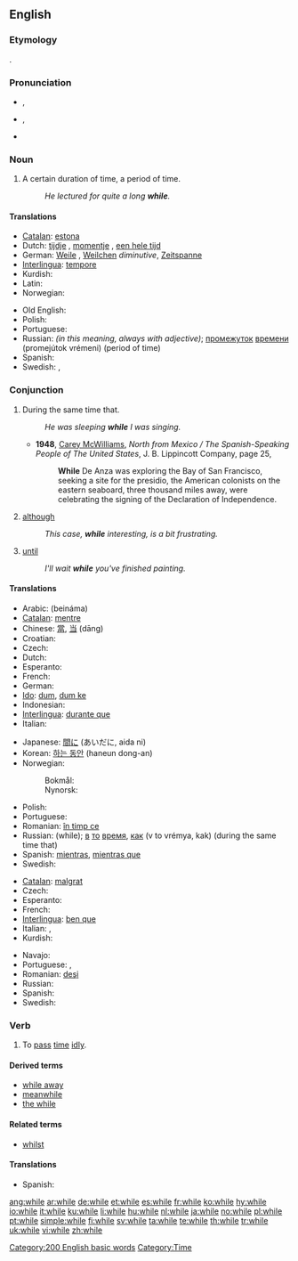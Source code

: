 ==English==

{{rank|people|still|just|143|while|again|also|away}}

===Etymology===
{{etyl|ang}} {{term|hwil|hwīl|lang=ang}}.

===Pronunciation===
* {{a|UK}} {{IPA|/ʍaɪl/}}, {{SAMPA|/WaIl/}}
* {{a|US}} {{IPA|/waɪl/}}, {{SAMPA|/waIl/}}
* {{audio|en-us-while.ogg|Audio (US)}}
*: {{rhymes|aɪl}}

===Noun===
{{en-noun|-}}

# A certain duration of time, a period of time.
#: ''He lectured for quite a long '''while'''.''

====Translations====
{{trans-top|a certain duration of time, a period of time}}
* [[Catalan]]: [[estona]] {{f}}
* Dutch: [[tijdje]] {{n}}, [[momentje]] {{n}}, [[een hele tijd]] {{m}}
* German: [[Weile]] {{f}}, [[Weilchen]] {{n}} ''diminutive'', [[Zeitspanne]] {{f}}
* [[Interlingua]]: [[tempore]]
* Kurdish: {{ku-Arab|[[ماوه‌]]}}
* Latin: {{t+|la|dum}}
* Norwegian: {{t+|no|stund|m}}
{{trans-mid}}
* Old English: {{t-|ang|þrag|f|alt=þrāg|xs=Old English}}
* Polish: {{t+|pl|chwila|f}}
* Portuguese: {{t+|pt|tempo|m}}
* Russian: {{t+|ru|время|n|tr=vrémya|sc=Cyrl}} ''(in this meaning, always with adjective)''; [[промежуток]] {{m}} [[время|времени]] (promejútok vrémeni) (period of time)
* Spanish: {{t+|es|rato|m}}
* Swedish: {{t+|sv|stund|c}}, {{t+|sv|tag|n}}
{{trans-bottom}}

===Conjunction===
{{wikipedia}}
{{en-conj}}

# During the same time that.
#: ''He was sleeping '''while''' I was singing.''
#* '''1948''', [[w:Carey McWilliams (journalist)|Carey McWilliams]], ''North from Mexico / The Spanish-Speaking People of The United States'', J. B. Lippincott Company, page 25,
#*: '''While''' De Anza was exploring the Bay of San Francisco, seeking a site for the presidio, the American colonists on the eastern seaboard, three thousand miles away, were celebrating the signing of the Declaration of Independence.
# [[although]]
#: ''This case, '''while''' interesting, is a bit frustrating.''
# {{Northern England}} [[until]]
#: ''I'll wait '''while''' you've finished painting.''

====Translations====
{{trans-top|during the same time that}}
* Arabic: {{Arab|[[بينما]]}} (beináma)
* [[Catalan]]: [[mentre]]
* Chinese: [[當]], [[当]] (dāng)
* Croatian: {{t-|hr|dok}}
* Czech: {{t+|cs|zatímco}}
* Dutch: {{t+|nl|terwijl}}
* Esperanto: {{t-|eo|dum|xs=Esperanto}}
* French: {{t+|fr|pendant que}}
* German: {{t+|de|während}}
* [[Ido]]: [[dum]], [[dum ke]]
* Indonesian: {{t+|id|sementara|xs=Indonesian}}
* [[Interlingua]]: [[durante que]]
* Italian: {{t+|it|mentre}}
{{trans-mid}}
* Japanese: [[間に]] (あいだに, aida ni)
* Korean: [[하는 동안]] (haneun dong-an)
* Norwegian:
*: Bokmål: {{t+|no|mens}}
*: Nynorsk: {{t-|no|medan}} <!-- nn.wiktionary is dead and has only got around 100 entries. Both languages are therefore allowed (and in use) on no.wiktionary, that's why it's not linked to nn.wiktionary -->
* Polish: {{t+|pl|podczas}}
* Portuguese: {{t+|pt|enquanto}}
* Romanian: [[în timp ce]]
* Russian: {{t+|ru|пока|tr=poká|sc=Cyrl}} (while); [[в#Russian|в]] [[тот#Russian|то]] [[время]], [[как#Russian|как]] (v to vrémya, kak) (during the same time that)
* Spanish: [[mientras]], [[mientras que]]
* Swedish: {{t+|sv|medan}}
{{trans-bottom}}

{{trans-top|although}}
* [[Catalan]]: [[malgrat]]
* Czech: {{t-|cs|byť}}
* Esperanto: {{t-|eo|kvankam|xs=Esperanto}}
* French: {{t+|fr|tandis que}}
* [[Interlingua]]: [[ben que]]
* Italian: {{t+|it|malgrado}}, {{t+|it|benché}}
* Kurdish: {{ku-Arab|[[ئه‌گه‌رچی]]}}
{{trans-mid}}
* Navajo: {{tø|nv|yínee'}}
* Portuguese: {{t+|pt|embora}}, {{t-|pt|malgrado}}
* Romanian: [[deşi]]
* Russian: {{t+|ru|хотя|tr=khotjá|sc=Cyrl}}
* Spanish: {{t+|es|aunque}}
* Swedish: {{t+|sv|fastän}}
{{trans-bottom}}

===Verb===
{{en-verb|whil|es}}

# To [[pass]] [[time]] [[idly]].

====Derived terms====
* [[while away]]
* [[meanwhile]]
* [[the while]]

====Related terms====
* [[whilst]]

====Translations====
{{trans-top|to pass time idly}}
* Spanish: {{t-|es|vagar}}
{{trans-mid}}
{{trans-bottom}}

[[Category:200 English basic words]]
[[Category:Time]]

[[ang:while]]
[[ar:while]]
[[de:while]]
[[et:while]]
[[es:while]]
[[fr:while]]
[[ko:while]]
[[hy:while]]
[[io:while]]
[[it:while]]
[[ku:while]]
[[li:while]]
[[hu:while]]
[[nl:while]]
[[ja:while]]
[[no:while]]
[[pl:while]]
[[pt:while]]
[[simple:while]]
[[fi:while]]
[[sv:while]]
[[ta:while]]
[[te:while]]
[[th:while]]
[[tr:while]]
[[uk:while]]
[[vi:while]]
[[zh:while]]